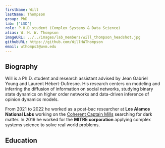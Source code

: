 ```yaml
---
firstName: Will
lastName: Thompson
group: PhD
lab: ['LSD']
role: P.H.D student (Complex Systems & Data Science)
alias: W. H. W. Thompson
imageURL: ../../images/lab_members/will_thompson_headshot.jpg 
githubURL: https://github.com/WillHWThompson
email: wthomps3@uvm.edu
---
```



## Biography

Will is a Ph.D. student and research assistant advised by Jean Gabriel Young and Laurent Hébert-Dufresne. His research centers on modeling and inferring the diffusion of information on social networks, studying binary state dynamics on higher order networks and data-driven inference of opinion dynamics models. 


From 2021 to 2022 he worked as a post-bac researcher at **Los Alamos National Labs** working on the [Coherent Captain  Mills](http://ccm.mit.edu/) searching for dark matter. In 2019 he worked for the **MITRE corporation** applying complex systems science to solve real world problems. 
## Education

<EducationList>
<EducationList>
	<EducationItem advisor="Jean Gabriel Young and Laurent Hébert-Dufresne"
					degree="Ph.D in Complex Systems and Data Science" 
					years="2022-2026 (est)" 
					university="University of Vermont"/>
	<EducationItem degree="BA in Liberal Arts" 
					years="2016-2020" 
					university="St. John's College, Santa Fe"/>
</EducationList>
</EducationList>
